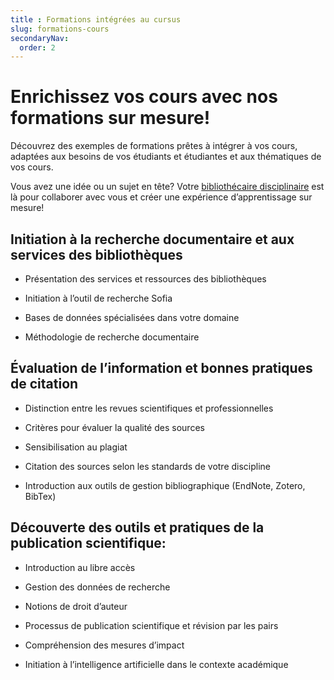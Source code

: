 ```yaml
---
title : Formations intégrées au cursus 
slug: formations-cours
secondaryNav:
  order: 2
---
```


# Enrichissez vos cours avec nos formations sur mesure! 

Découvrez des exemples de formations prêtes à intégrer à vos cours, adaptées aux besoins de vos étudiants et étudiantes et aux thématiques de vos cours.

Vous avez une idée ou un sujet en tête? Votre [bibliothécaire disciplinaire](../nous-joindre/notre-equipe) est là pour collaborer avec vous et créer une expérience d’apprentissage sur mesure! 

 

## Initiation à la recherche documentaire et aux services des bibliothèques  

- Présentation des services et ressources des bibliothèques   

- Initiation à l’outil de recherche Sofia   

- Bases de données spécialisées dans votre domaine 

- Méthodologie de recherche documentaire   

  

## Évaluation de l’information et bonnes pratiques de citation 

- Distinction entre les revues scientifiques et professionnelles   

- Critères pour évaluer la qualité des sources   

- Sensibilisation au plagiat  

- Citation des sources selon les standards de votre discipline 

- Introduction aux outils de gestion bibliographique (EndNote, Zotero, BibTex)   

  

## Découverte des outils et pratiques de la publication scientifique:    

- Introduction au libre accès   

- Gestion des données de recherche   

- Notions de droit d’auteur   

- Processus de publication scientifique et révision par les pairs   

- Compréhension des mesures d’impact   

- Initiation à l’intelligence artificielle dans le contexte académique   
